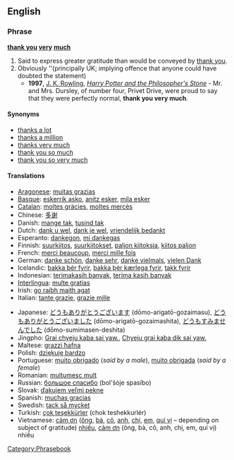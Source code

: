 ==English==

===Phrase===
'''[[thank you]] [[very]] [[much]]'''

# Said to express greater gratitude than would be conveyed by [[thank you]].
# Obviously ''(principally UK; implying offence that anyone could have doubted the statement)
#*'''1997''', [[w:J. K. Rowling|J. K. Rowling]], ''[[w:Harry Potter and the Philosopher's Stone|Harry Potter and the Philosopher's Stone]]'' - Mr. and Mrs. Dursley, of number four, Privet Drive, were proud to say that they were perfectly normal, '''thank you very much'''.

====Synonyms====
*[[thanks a lot]]
*[[thanks a million]]
*[[thanks very much]]
*[[thank you so much]]
*[[thank you so very much]]

====Translations====
{{trans-top|greater gratitude than thank you}}
*[[Aragonese]]: [[muitas grazias]]
*[[Basque]]: [[eskerrik asko]], [[anitz esker]], [[mila esker]]
*[[Catalan]]: [[moltes gràcies]], [[moltes mercès]]
*Chinese: [[多谢]]
*Danish: [[mange tak]], [[tusind tak]]
*Dutch: [[dank u wel]], [[dank je wel]], [[vriendelijk bedankt]]
*Esperanto: [[dankegon]], [[mi dankegas]]
*Finnish: [[suurkiitos]], [[suurkiitokset]], [[paljon kiitoksia]], [[kiitos paljon]]
*French: [[merci beaucoup]], [[merci mille fois]]
*German: [[danke schön]], [[danke sehr]], [[danke vielmals]], [[vielen Dank]]
*Icelandic: [[þakka þér fyrir]], [[þakka þér kærlega fyrir]], [[takk fyrir]]
*Indonesian: [[terimakasih banyak]], [[terima kasih banyak]]
*[[Interlingua]]: [[multe gratias]]
*Irish: [[go raibh maith agat]]
*Italian: [[tante grazie]], [[grazie mille]] <!--[sic]-->
{{trans-mid}}
*Japanese: [[どうもありがとうございます]] (dōmo-arigatō-gozaimasu), [[どうもありがとうございました]] (dōmo-arigatō-gozaimashita), [[どうもすみませんでした]] (dōmo-sumimasen-deshita)
*Jingpho: [[Grai chyeju kaba sai yaw.]], [[Chyeju grai kaba dik sai yaw.]]
*Maltese: [[grazzi ħafna]]
*Polish: [[dziękuję bardzo]]
*Portuguese: [[muito obrigado]] (''said by a male''), [[muito obrigada]] (''said by a female'')
*Romanian: [[mulţumesc mult]]
*Russian: [[большое спасибо]] (bol'šóje spasíbo)
*Slovak: [[ďakujem veľmi pekne]]
*Spanish: [[muchas gracias]]
*Swedish: [[tack så mycket]]
*Turkish: [[çok teşekkürler]] (chok teshekkurlér)
*Vietnamese: [[cám ơn]] ([[ông]], [[bà#Vietnamese|bà]], [[cô#Vietnamese|cô]], [[anh#Vietnamese|anh]], [[chị]], [[em#Vietnamese|em]], [[quí vị]] &ndash; depending on subject of gratitude) [[nhiều]], [[cảm ơn]] (ông, bà, cô, anh, chị, em, quí vị) nhiều
{{trans-bottom}}

[[Category:Phrasebook]]